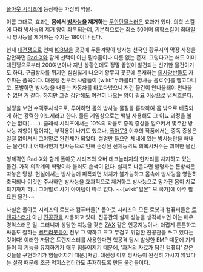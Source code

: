 [[폴아웃 시리즈]]에 등장하는 가상의 약물.

이름 그대로, 효과는 '''몸에서 [[방사능]]을 제거하는''' [[무안단물]]스러운 효과가 있다. 의학 스킬에 따라 방사능의 제거 양이 좌우되는데, 기본적으로는 최소 50이며 의학스킬이 최대일시 방사능을 제거하는 수치는 180이나 된다.

현재 [[대전쟁]]으로 인해 [[ICBM]]을 곳곳에 두들겨맞아 방사능 천국인 황무지의 막장 사정을 감안하면 [[Rad-X]]와 함께 선택이 아닌 필수품이나 다름 없는 존재. 그렇다고는 해도 이미 대전쟁으로부터 200여년이나 지난 상황인데도 정말 끝없이 발견되는 신기한 물건이기도 하다. 구급상자를 뒤지면 심심찮게 나오며 황무지 곳곳에 존재하는 [[의사양반]]들도 자주파는 품목이다. 대전쟁 전부터 사람들이 [wiki:"누카콜라" 방사능 음료수]를 빨고다니고, 폭발하면 방사능을 내뿜는 자동차를 타고다녔으니 저런 물건이 안나올래야 안나올 수 없던 거 같다. 하지만 그걸 감안해도 여전히 나오는 양이 필요 이상으로 넘쳐흐른다.

설정을 보면 수액주사식으로, 투여하면 몸의 방사능 물질을 흡착하여 몸 밖으로 배출되게 하는 강력한 이뇨제라고 한다. 물론 게임상으로는 백날 사용해도 그 이뇨 과정을 볼 수는 없다(……). 클래식 시리즈에서는 10%의 확률로 중독 증상을 일으켜서 몇주간 방사능 저항이 떨어지는 부작용이 나기도 했으나, [[폴아웃3]] 이후의 작품에서는 중독 증상은 일절 없어져서 그야말로 완전체가 되었다. 설명만 들으면 체내에 있는 방사능만을 빼내는 물건이나 어째서인지 방사능으로 인해 손상된 신체능력도 회복시켜주는 괴이한 물건.

형제격인 Rad-X와 함께 폴아웃 시리즈의 오버 테크놀러지의 한자리를 차지하고 있는 물건. 가히 의학계의 혁명이라 불러도 손색이 없다. 실제로 나온다면 발명자는 돈방석은 따놓은 당상. 현실에서는 방사능에 피폭되면 처치가 불가능하고 몸속에 방사능을 영원히 축적되나 이것만 주사하면 방사능을 효과적으로 제거하고 방사능으로 망가진 몸이 치료되기까지 하니 그야말로 사기 아이템이 따로 없다. ~~[wiki:"일본" 모 국가]에 아주 필요한 물건~~

사실은 폴아웃 시리즈의 로봇과 컴퓨터들[* 폴아웃 시리즈의 모든 로봇과 컴퓨터들은 [[트랜지스터]]가 아닌 [[진공관]]을 사용하고 있다. 진공관의 실제 성능을 생각해보면 이는 매우 경악스러운 일. 그러니까 상당한 지능을 갖춘 [[ZAX]] 같은 인공지능이나, 더럽게 튼튼하고 싸움도 잘하는 [[센트리봇]]등이 전부 그 약하고 크고 무겁고 위험한 진공관을 쓰고 있다는 것이다! 이러한 까닭은 트랜지스터를 사용한다면 핵공격 당시 발생한 EMP 때문에 기계들이 제 기능을 유지하기가 매우 힘들어지기 때문에, '과거의 자료가 담긴 컴퓨터' 같은것들을 구현하기가 힘들어지기 때문.]처럼, 대전쟁 이후 방사능이 완전히 가시지 않았다는 설정 때문에 조금 억지스럽더라도 존재하도록 만든 물건들이다.
